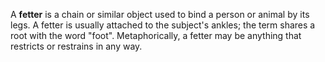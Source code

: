 A '''fetter''' is a chain or similar object used to bind a person or animal by its legs.  A fetter is usually attached to the subject's ankles; the term shares a root with the word "foot".  Metaphorically, a fetter may be anything that restricts or restrains in any way.